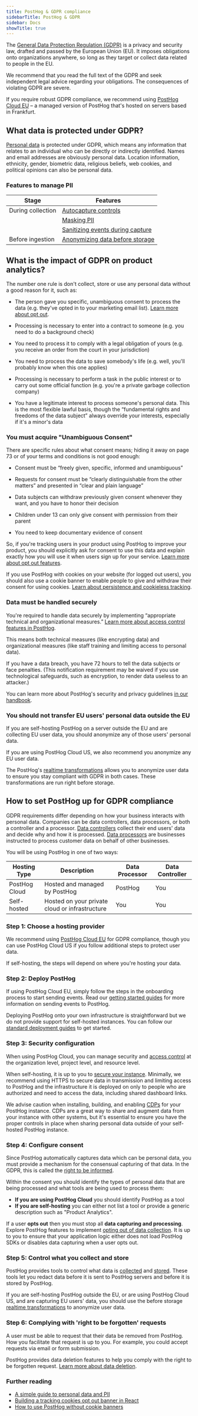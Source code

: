 ```yaml
---
title: PostHog & GDPR compliance
sidebarTitle: PostHog & GDPR
sidebar: Docs
showTitle: true
---
```


The [General Data Protection Regulation (GDPR)](https://gdpr.eu/) is a privacy and security law, drafted and passed by the European Union (EU). It imposes obligations onto organizations anywhere, so long as they target or collect data related to people in the EU.

<CalloutBox type="info" title="This guide is not legal advice">

We recommend that you read the full text of the GDPR and seek independent legal advice regarding your obligations. The consequences of violating GDPR are severe. 

</CalloutBox>

If you require robust GDPR compliance, we recommend using [PostHog Cloud EU](/eu) – a managed version of PostHog that's hosted on servers based in Frankfurt.

## What data is protected under GDPR?

[Personal data](/blog/what-is-personal-data-pii) is protected under GDPR, which means any information that relates to an individual who can be directly or indirectly identified. Names and email addresses are obviously personal data. Location information, ethnicity, gender, biometric data, religious beliefs, web cookies, and political opinions can also be personal data.

### Features to manage PII
| Stage             | Features                                                                                           |
| ----------------- | -------------------------------------------------------------------------------------------------- |
| During collection | [Autocapture controls](/docs/privacy/data-collection#autocapture)                                  |
|                   | [Masking PII](/docs/privacy/data-collection#masking-sensitive-information)                         |
|                   | [Sanitizing events during capture](/docs/privacy/data-collection#overriding-captured-events)       |
| Before ingestion  | [Anonymizing data before storage](/docs/privacy/data-storage#processing-data-before-storage) |


## What is the impact of GDPR on product analytics?

The number one rule is don't collect, store or use any personal data without a good reason for it, such as:

* The person gave you specific, unambiguous consent to process the data (e.g. they've opted in to your marketing email list). [Learn more about opt out](/docs/privacy/data-collection#asking-for-opt-out).

* Processing is necessary to enter into a contract to someone (e.g. you need to do a background check)

* You need to process it to comply with a legal obligation of yours (e.g. you receive an order from the court in your jurisdiction)

* You need to process the data to save somebody's life (e.g. well, you'll probably know when this one applies)

* Processing is necessary to perform a task in the public interest or to carry out some official function (e.g. you're a private garbage collection company)

* You have a legitimate interest to process someone's personal data. This is the most flexible lawful basis, though the “fundamental rights and freedoms of the data subject” always override your interests, especially if it's a minor's data

### You must acquire "Unambiguous Consent"

There are specific rules about what consent means; hiding it away on page 73 or of your terms and conditions is not good enough:

* Consent must be “freely given, specific, informed and unambiguous”

* Requests for consent must be “clearly distinguishable from the other matters” and presented in “clear and plain language”

* Data subjects can withdraw previously given consent whenever they want, and you have to honor their decision

* Children under 13 can only give consent with permission from their parent

* You need to keep documentary evidence of consent

So, if you're tracking users in your product using PostHog to improve your product, you should explicitly ask for consent to use this data and explain exactly how you will use it when users sign up for your service. [Learn more about opt out features](/docs/privacy/data-collection#asking-for-opt-out).

If you use PostHog with cookies on your website (for logged out users), you should also use a cookie banner to enable people to give and withdraw their consent for using cookies. [Learn about persistence and cookieless tracking](/docs/privacy/data-collection#cookieless-tracking).

### Data must be handled securely

You're required to handle data securely by implementing “appropriate technical and organizational measures.” [Learn more about access control features in PostHog](docs/privacy/data-storage#data-access-control).

This means both technical measures (like encrypting data) and organizational measures (like staff training and limiting access to personal data).

If you have a data breach, you have 72 hours to tell the data subjects or face penalties. (This notification requirement may be waived if you use technological safeguards, such as encryption, to render data useless to an attacker.)

You can learn more about PostHog's security and privacy guidelines [in our handbook](/handbook/company/security).

### You should not transfer EU users' personal data outside the EU

If you are self-hosting PostHog on a server outside the EU and are collecting EU user data, you should anonymize any of those users' personal data. 

If you are using PostHog Cloud US, we also recommend you anonymize any EU user data. 

The PostHog's [realtime transformations](/docs/privacy/data-storage#processing-data-before-storage) allows you to anonymize user data to ensure you stay compliant with GDPR in both cases. These transformations are run right before storage.

## How to set PostHog up for GDPR compliance

GDPR requirements differ depending on how your business interacts with personal data. Companies can be data controllers, data processors, or both a controller and a processor. [Data controllers](https://gdpr-info.eu/art-24-gdpr/) collect their end users' data and decide why and how it is processed. [Data processors](https://gdpr-info.eu/art-28-gdpr/) are businesses instructed to process customer data on behalf of other businesses.

You will be using PostHog in one of two ways:

| Hosting Type | Description | Data Processor | Data Controller |
|--------------|-------------|----------------|-----------------|
| PostHog Cloud | Hosted and managed by PostHog | PostHog | You |
| Self-hosted | Hosted on your private cloud or infrastructure | You | You |

### Step 1: Choose a hosting provider

We recommend using [PostHog Cloud EU](/eu) for GDPR compliance, though you can use PostHog Cloud US if you follow additional steps to protect user data. 

If self-hosting, the steps will depend on where you're hosting your data. 

### Step 2: Deploy PostHog

If using PostHog Cloud EU, simply follow the steps in the onboarding process to start sending events. Read our [getting started guides](/docs/getting-started/install) for more information on sending events to PostHog. 

Deploying PostHog onto your own infrastructure is straightforward but we do not provide support for self-hosted instances. You can follow our [standard deployment guides](/docs/self-host) to get started. 

### Step 3: Security configuration

When using PostHog Cloud, you can manage security and [access control](/docs/privacy/data-storage#data-access-control) at the organization level, project level, and resource level. 

When self-hosting, it is up to you to [secure your instance](/docs/self-host/configure/securing-posthog). Minimally, we recommend using HTTPS to secure data in transmission and limiting access to PostHog and the infrastructure it is deployed on only to people who are authorized and need to access the data, including shared dashboard links.

We advise caution when installing, building, and enabling [CDPs](/docs/cdp) for your PostHog instance. CDPs are a great way to share and augment data from your instance with other systems, but it's essential to ensure you have the proper controls in place when sharing personal data outside of your self-hosted PostHog instance.

### Step 4: Configure consent

Since PostHog automatically captures data which can be personal data, you must provide a mechanism for the consensual capturing of that data. In the GDPR, this is called the [right to be informed](https://gdpr-info.eu/issues/right-to-be-informed/).

Within the consent you should identify the types of personal data that are being processed and what tools are being used to process them:

- **If you are using PostHog Cloud** you should identify PostHog as a tool 
- **If you are self-hosting** you can either not list a tool or provide a generic description such as "Product Analytics".

If a user **opts out** then you must stop all **data capturing and processing**. Explore PostHog features to implement [opting out of data collection](/docs/privacy/data-collection#asking-for-opt-out). It is up to you to ensure that your application logic either does not load PostHog SDKs or disables data capturing when a user opts out.

### Step 5: Control what you collect and store

PostHog provides tools to control what data is [collected](/docs/privacy/data-collection) and [stored](/docs/privacy/data-storage). These tools let you redact data before it is sent to PostHog servers and before it is stored by PostHog.

If you are self-hosting PostHog outside the EU, or are using PostHog Cloud US, and are capturing EU users' data, you should use the before storage [realtime transformations](/docs/privacy/data-storage#processing-data-before-storage) to anonymize user data.

### Step 6: Complying with 'right to be forgotten' requests

A user must be able to request that their data be removed from PostHog. How you facilitate that request is up to you. For example, you could accept requests via email or form submission.

PostHog provides data deletion features to help you comply with the right to be forgotten request. [Learn more about data deletion](/docs/privacy/data-storage#data-deletion).

### Further reading

- [A simple guide to personal data and PII](/blog/what-is-personal-data-pii)
- [Building a tracking cookies opt out banner in React](/tutorials/react-cookie-banner)
- [How to use PostHog without cookie banners](/tutorials/cookieless-tracking)
